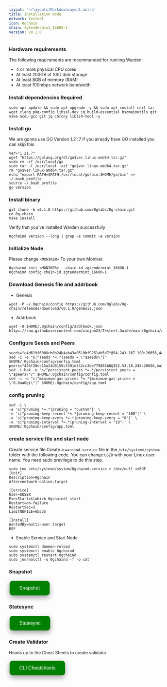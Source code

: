 ```yaml
---
layout: '~/layouts/MarkdownLayout.astro'
title: Installation Node
network: Testnet
icon: 0gchain
chain: zgtendermint_16600-1
version: v0.1.0
---
```


### Hardware requirements

The following requirements are recommended for running Warden:

- 4 or more physical CPU cores
- At least 200GB of SSD disk storage
- At least 8GB of memory (RAM)
- At least 100mbps network bandwidth


### Install dependencies Required

```
sudo apt update && sudo apt upgrade -y && sudo apt install curl tar wget clang pkg-config libssl-dev jq build-essential bsdmainutils git make ncdu gcc git jq chrony liblz4-tool -y
```

### Install go

We are gonna use GO Version 1.21.7
If you already have GO installed you can skip this 

```
ver="1.21.7"
wget "https://golang.org/dl/go$ver.linux-amd64.tar.gz"
sudo rm -rf /usr/local/go
sudo tar -C /usr/local -xzf "go$ver.linux-amd64.tar.gz"
rm "go$ver.linux-amd64.tar.gz"
echo "export PATH=$PATH:/usr/local/go/bin:$HOME/go/bin" >> ~/.bash_profile
source ~/.bash_profile
go version
```

### Install binary

```
git clone -b v0.1.0 https://github.com/0glabs/0g-chain.git
cd 0g-chain
make install
```

Verify that you've installed Warden successfully

```
0gchaind version --long | grep -e commit -e version
```

### Initialize Node

Please change `<MONIKER>` To your own Moniker.

```
0gchaind init <MONIKER> --chain-id zgtendermint_16600-1
0gchaind config chain-id zgtendermint_16600-1
```

### Download Genesis file and addrbook

- Genesis

```
wget -P ~/.0gchain/config https://github.com/0glabs/0g-chain/releases/download/v0.1.0/genesis.json
```
- Addrbook
```
wget -O $HOME/.0gchain/config/addrbook.json https://raw.githubusercontent.com/vinjan23/Testnet.Guide/main/0gchain/addrbook.json
```

### Configure Seeds and Peers

```
seeds="c4d619f6088cb0b24b4ab43a0510bf9251ab5d7f@54.241.167.190:26656,44d11d4ba92a01b520923f51632d2450984d5886@54.176.175.48:26656,f2693dd86766b5bf8fd6ab87e2e970d564d20aff@54.193.250.204:26656,f878d40c538c8c23653a5b70f615f8dccec6fb9f@18.166.164.232:26656"
sed -i -e "s|^seeds *=.*|seeds = \"$seeds\"|" $HOME/.0gchain/config/config.toml
peers="445f20cc15a24d8159cf491e542cc3ee779888b8@152.53.18.245:20656,ba3f19565a6c3106526d90b413824b6bed01080b@88.99.61.53:45656"
sed -i.bak -e "s/^persistent_peers *=.*/persistent_peers = \"$peers\"/" $HOME/.0gchain/config/config.toml
sed -i -e "s|^minimum-gas-prices *=.*|minimum-gas-prices = \"0.0ua0gi\"|" $HOME/.0gchain/config/app.toml
```

### config pruning

```
sed -i \
-e 's|^pruning *=.*|pruning = "custom"|' \
-e 's|^pruning-keep-recent *=.*|pruning-keep-recent = "100"|' \
-e 's|^pruning-keep-every *=.*|pruning-keep-every = "0"|' \
-e 's|^pruning-interval *=.*|pruning-interval = "19"|' \
$HOME/.0gchain/config/app.toml
```


### create service file and start node

Create service file
Create a `wardend.service` file in the `/etc/systemd/system` folder with the following code. 
You can change `USER` with your Linux user name. You need sudo previlege to do this step.

```
sudo tee /etc/systemd/system/0gchaind.service > /dev/null <<EOF
[Unit]
Description=0gchain
After=network-online.target

[Service]
User=$USER
ExecStart=$(which 0gchaind) start
Restart=on-failure
RestartSec=3
LimitNOFILE=65535

[Install]
WantedBy=multi-user.target
EOF
```

- Enable Service and Start Node

```
sudo systemctl daemon-reload
sudo systemctl enable 0gchaind
sudo systemctl restart 0gchaind
sudo journalctl -u 0gchaind -f -o cat
```

### Snapshot
<a href="https://service.vinjan.xyz/testnet/0gchain/snapshot" target="_blank">
  <button style="background-color: green; border: none; color: white; padding: 15px 32px; text-align: center; text-decoration: none; display: inline-block; font-size: 16px; margin: 4px 2px; cursor: pointer; border-radius: 10px; box-shadow: 0 8px 16px 0 rgba(0,0,0,0.2), 0 6px 20px 0 rgba(0,0,0,0.19);" onmouseover="this.style.boxShadow='0 0 0 4px rgba(0,255,0,0.5)'" onmouseout="this.style.boxShadow='0 8px 16px 0 rgba(0,0,0,0.2), 0 6px 20px 0 rgba(0,0,0,0.19)'">Snapshot</button>
</a>

### Statesync
<a href="https://service.vinjan.xyz/testnet/0gchain/statesync" target="_blank">
  <button style="background-color: green; border: none; color: white; padding: 15px 32px; text-align: center; text-decoration: none; display: inline-block; font-size: 16px; margin: 4px 2px; cursor: pointer; border-radius: 10px; box-shadow: 0 8px 16px 0 rgba(0,0,0,0.2), 0 6px 20px 0 rgba(0,0,0,0.19);" onmouseover="this.style.boxShadow='0 0 0 4px rgba(0,255,0,0.5)'" onmouseout="this.style.boxShadow='0 8px 16px 0 rgba(0,0,0,0.2), 0 6px 20px 0 rgba(0,0,0,0.19)'">Statesync</button>
</a>

### Create Validator

Heads up to the Cheat Sheets to create validator

<a href="https://service.vinjan.xyz/testnet/0gchain/cheat" target="_blank">
  <button style="background-color: green; border: none; color: white; padding: 15px 32px; text-align: center; text-decoration: none; display: inline-block; font-size: 16px; margin: 4px 2px; cursor: pointer; border-radius: 10px; box-shadow: 0 8px 16px 0 rgba(0,0,0,0.2), 0 6px 20px 0 rgba(0,0,0,0.19);" onmouseover="this.style.boxShadow='0 0 0 4px rgba(0,255,0,0.5)'" onmouseout="this.style.boxShadow='0 8px 16px 0 rgba(0,0,0,0.2), 0 6px 20px 0 rgba(0,0,0,0.19)'">CLI Cheatsheets</button>
</a>
